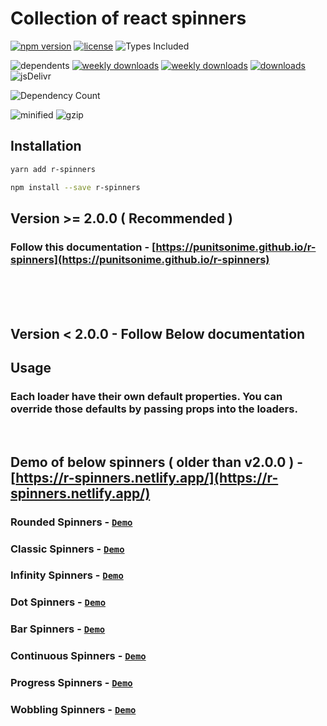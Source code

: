 # Collection of react spinners

[![npm version](https://badge.fury.io/js/r-spinners.svg)][npm_url]
[![license](https://img.shields.io/npm/l/r-spinners.svg)][npm_url]
![Types Included](https://badgen.net/npm/types/r-spinners)

![dependents](https://badgen.net/npm/dependents/r-spinners)
[![weekly downloads](https://badgen.net/npm/dw/r-spinners)][npm_url]
[![weekly downloads](https://badgen.net/npm/dm/r-spinners)][npm_url]
[![downloads](https://img.shields.io/npm/dt/r-spinners.svg)][npm_url]
![jsDelivr](https://badgen.net/jsdelivr/hits/npm/r-spinners)

![Dependency Count](https://badgen.net/bundlephobia/dependency-count/r-spinners)

![minified](https://badgen.net/bundlephobia/min/r-spinners)
![gzip](https://badgen.net/bundlephobia/minzip/r-spinners)

[npm_url]: https://www.npmjs.org/package/r-spinners

## Installation

```bash
yarn add r-spinners
```

```bash
npm install --save r-spinners
```

## Version >= 2.0.0 ( Recommended )
### Follow this documentation - [https://punitsonime.github.io/r-spinners](https://punitsonime.github.io/r-spinners)



<br /><br /><br />


## Version < 2.0.0 - Follow Below documentation

## Usage

### Each loader have their own default properties. You can override those defaults by passing props into the loaders.

<br />

## Demo of below spinners ( older than v2.0.0 ) - [https://r-spinners.netlify.app/](https://r-spinners.netlify.app/)

### Rounded Spinners - [`Demo`](https://codesandbox.io/s/rounded-spinners-ctkq3w)

### Classic Spinners - [`Demo`](https://codesandbox.io/s/classic-spinners-jg8qb0)

### Infinity Spinners - [`Demo`](https://codesandbox.io/s/infinity-spinners-qq6ij6)

### Dot Spinners - [`Demo`](https://codesandbox.io/s/dot-spinners-ronmuc)

### Bar Spinners - [`Demo`](https://codesandbox.io/s/bar-spinners-z3b8u9)

### Continuous Spinners - [`Demo`](https://codesandbox.io/s/continuous-spinners-cvziqr)

### Progress Spinners - [`Demo`](https://codesandbox.io/s/progress-spinners-btq55g)

### Wobbling Spinners - [`Demo`](https://codesandbox.io/s/wobbling-spinners-yfqkp2)
